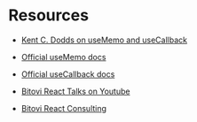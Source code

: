 # Resources
* [Kent C. Dodds on useMemo and useCallback](https://kentcdodds.com/blog/usememo-and-usecallback)
* [Official useMemo docs](https://reactjs.org/docs/hooks-reference.html#usememo)
* [Official useCallback docs](https://reactjs.org/docs/hooks-reference.html#usecallback)
* [Bitovi React Talks on Youtube](https://www.youtube.com/playlist?list=PL--xV5crGpX8DFhgUzQxuFz48c4ghQhK_)


* [Bitovi React Consulting](https://www.bitovi.com/frontend-javascript-consulting/react-consulting)
